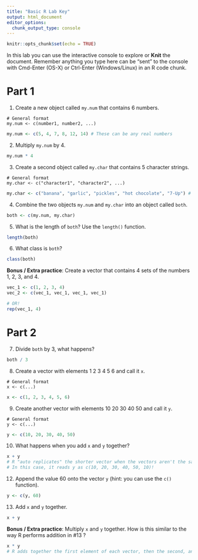 ```yaml
---
title: "Basic R Lab Key"
output: html_document
editor_options: 
  chunk_output_type: console
---
```


```r
knitr::opts_chunk$set(echo = TRUE)
```


In this lab you can use the interactive console to explore or **Knit** the document. 
Remember anything you type here can be "sent" to the console with Cmd-Enter (OS-X) or Ctrl-Enter (Windows/Linux) in an R code chunk.


# Part 1

1. Create a new object called `my.num` that contains 6 numbers.
```
# General format
my.num <- c(number1, number2, ...)
```
```r
my.num <- c(5, 4, 7, 8, 12, 14) # These can be any real numbers
```


2. Multiply `my.num` by 4.
```r
my.num * 4
```


3. Create a second object called `my.char` that contains 5 character strings.
```
# General format
my.char <- c("character1", "character2", ...)
```
```r
my.char <- c("banana", "garlic", "pickles", "hot chocolate", "7-Up") # Again,these can be anything
```


4. Combine the two objects `my.num` and `my.char` into an object called `both`.
```r
both <- c(my.num, my.char)
```


5. What is the length of `both`? Use the `length()` function.
```r
length(both)
```


6. What class is `both`?
```r
class(both)
```


**Bonus / Extra practice**: Create a vector that contains 4 sets of the numbers 1, 2, 3, and 4.
```r
vec_1 <- c(1, 2, 3, 4)
vec_2 <- c(vec_1, vec_1, vec_1, vec_1)

# OR!
rep(vec_1, 4)
```

# Part 2

7. Divide `both` by 3, what happens?
```r
both / 3
```


8. Create a vector with elements 1 2 3 4 5 6 and call it `x`.
```
# General format
x <- c(...)
```
```r
x <- c(1, 2, 3, 4, 5, 6)
```


9. Create another vector with elements 10 20 30 40 50 and call it `y`.
```
# General format
y <- c(...)
```
```r
y <- c(10, 20, 30, 40, 50)
```


10. What happens when you add `x` and `y` together?
```r
x + y
# R "auto replicates" the shorter vector when the vectors aren't the same length - this is not what we want!
# In this case, it reads y as c(10, 20, 30, 40, 50, 10)!
```


12. Append the value 60 onto the vector `y` (hint: you can use the `c()` function).
```r
y <- c(y, 60)
```


13. Add `x` and `y` together.
```r
x + y
```


**Bonus / Extra practice**: Multiply `x` and `y` together. How is this similar to the way R performs addition in #13 ?
```r
x * y
# R adds together the first element of each vector, then the second, and so on. This order also applies when multiplying!
```
